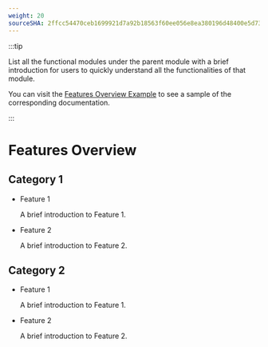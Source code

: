 ```yaml
---
weight: 20
sourceSHA: 2ffcc54470ceb1699921d7a92b18563f60ee056e8ea380196d48400e5d732f6b
---
```


:::tip

List all the functional modules under the parent module with a brief introduction for users to quickly understand all the functionalities of that module.

You can visit the [Features Overview Example](https://product-doc-guide.alauda.cn/template/features_overview/example.html) to see a sample of the corresponding documentation.

:::

# Features Overview

## Category 1

- Feature 1

  A brief introduction to Feature 1.

- Feature 2

  A brief introduction to Feature 2.

## Category 2

- Feature 1

  A brief introduction to Feature 1.

- Feature 2

  A brief introduction to Feature 2.
